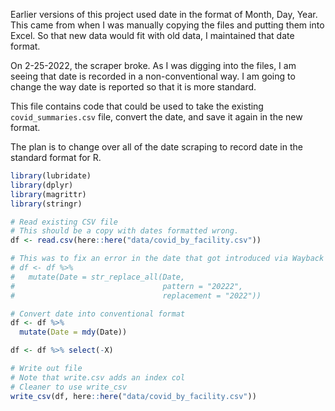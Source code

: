 Earlier versions of this project used date in the format of Month, Day, Year. This came from when I was manually copying the files and putting them into Excel. So that new data would fit with old data, I maintained that date format.

On 2-25-2022, the scraper broke. As I was digging into the files, I am seeing that date is recorded in a non-conventional way. I am going to change the way date is reported so that it is more standard.

This file contains code that could be used to take the existing `covid_summaries.csv` file, convert the date, and save it again in the new format.

The plan is to change over all of the date scraping to record date in the standard format for R.


```r
library(lubridate)
library(dplyr)
library(magrittr)
library(stringr)
```

```r
# Read existing CSV file
# This should be a copy with dates formatted wrong.
df <- read.csv(here::here("data/covid_by_facility.csv"))
```

```r
# This was to fix an error in the date that got introduced via Wayback Scrapes.
# df <- df %>% 
#   mutate(Date = str_replace_all(Date,
#                                 pattern = "20222",
#                                 replacement = "2022"))
```



```r
# Convert date into conventional format
df <- df %>% 
  mutate(Date = mdy(Date))
```

```r
df <- df %>% select(-X)
```


```r
# Write out file
# Note that write.csv adds an index col
# Cleaner to use write_csv
write_csv(df, here::here("data/covid_by_facility.csv"))
```

